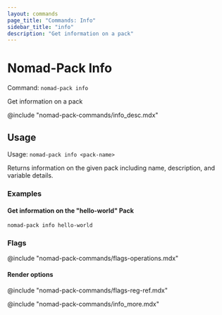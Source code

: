 ```yaml
---
layout: commands
page_title: "Commands: Info"
sidebar_title: "info"
description: "Get information on a pack"
---
```


# Nomad-Pack Info

Command: `nomad-pack info`

Get information on a pack

@include "nomad-pack-commands/info_desc.mdx"

## Usage

Usage: `nomad-pack info <pack-name>`

Returns information on the given pack including name, description, and variable details.

### Examples

#### Get information on the "hello-world" Pack

```shell-session
nomad-pack info hello-world
```

### Flags

@include "nomad-pack-commands/flags-operations.mdx"

#### Render options

@include "nomad-pack-commands/flags-reg-ref.mdx"

@include "nomad-pack-commands/info_more.mdx"
